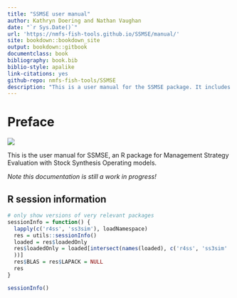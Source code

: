 ```yaml
--- 
title: "SSMSE user manual"
author: Kathryn Doering and Nathan Vaughan
date: "`r Sys.Date()`"
url: 'https://nmfs-fish-tools.github.io/SSMSE/manual/'
site: bookdown::bookdown_site
output: bookdown::gitbook
documentclass: book
bibliography: book.bib
biblio-style: apalike
link-citations: yes
github-repo: nmfs-fish-tools/SSMSE
description: "This is a user manual for the SSMSE package. It includes documentation and examples."
---
```


# Preface {-}

![](images/ssmse_icon_small.png)

This is the user manual for SSMSE, an R package for Management Strategy Evaluation with Stock Synthesis Operating models.

*Note this documentation is still a work in progress!*

## R session information {-}

```r
# only show versions of very relevant packages
sessionInfo = function() {
  lapply(c('r4ss', 'ss3sim'), loadNamespace)
  res = utils::sessionInfo()
  loaded = res$loadedOnly
  res$loadedOnly = loaded[intersect(names(loaded), c('r4ss', 'ss3sim'
  ))]
  res$BLAS = res$LAPACK = NULL
  res
}
```

```r
sessionInfo()
```
